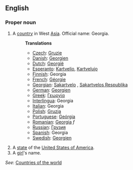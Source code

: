 ==English==

===Proper noun===

# A [[country]] in West [[Asia]]. Official name: Georgia.
#:'''Translations'''
#:*[[Czech]]: [[Gruzie]]
#:*[[Danish]]: [[Georgien]]
#:*[[Dutch]]: [[Georgië]]
#:*[[Esperanto]]: [[Kartvelio]], [[Kartvelujo]]
#:*[[Finnish]]: Georgia
#:*[[French]]: [[Géorgie]]
#:*[[Georgian]]: [[Sakartvelo]] , [[Sakartvelos Respublika]]
#:*[[German]]: [[Georgien]]
#:*[[Greek]]: [[Γεωργία]]
#:*[[Interlingua]]: Georgia
#:*[[Italian]]: Georgia
#:*[[Polish]]: [[Gruzja]]
#:*[[Portuguese]]: [[Geórgia]]
#:*[[Romanian]]: [[Georgia]] ''f''
#:*[[Russian]]: [[Грузия]]
#:*[[Spanish]]: Georgia
#:*[[Swedish]]: [[Georgien]]
# A [[state]] of the [[United States of America]].
# A [[girl]]'s name.

''See'': [[Countries of the world]]